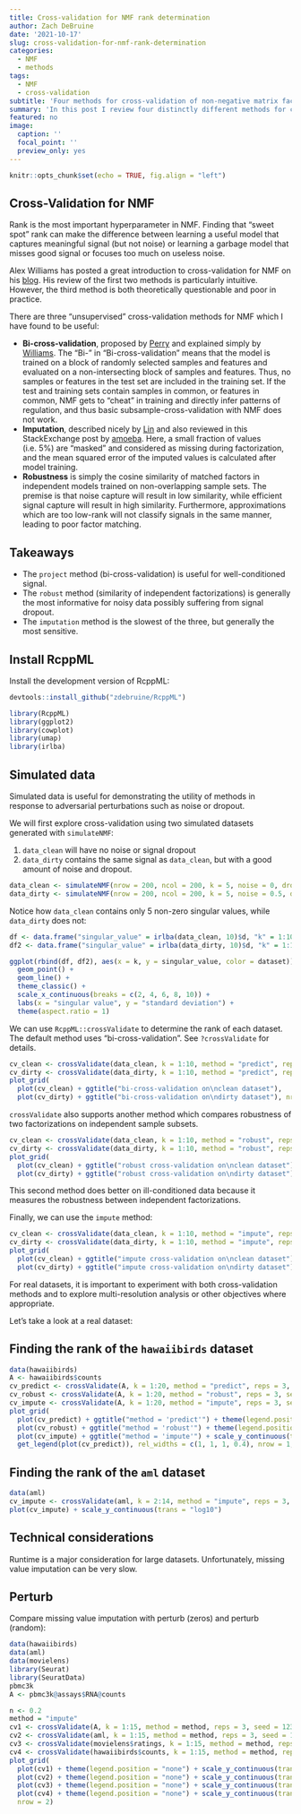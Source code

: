 ```yaml
---
title: Cross-validation for NMF rank determination
author: Zach DeBruine
date: '2021-10-17'
slug: cross-validation-for-nmf-rank-determination
categories:
  - NMF
  - methods
tags:
  - NMF
  - cross-validation
subtitle: 'Four methods for cross-validation of non-negative matrix factorizations'
summary: 'In this post I review four distinctly different methods for cross-validation of NMF, each with strengths and weaknesses for different applications, and discuss how to use these methods effectively.'
featured: no
image:
  caption: ''
  focal_point: ''
  preview_only: yes
---
```


```r
knitr::opts_chunk$set(echo = TRUE, fig.align = "left")
```

## Cross-Validation for NMF

Rank is the most important hyperparameter in NMF. Finding that "sweet spot" rank can make the difference between learning a useful model that captures meaningful signal (but not noise) or learning a garbage model that misses good signal or focuses too much on useless noise.

Alex Williams has posted a great introduction to cross-validation for NMF on his [blog](http://alexhwilliams.info/itsneuronalblog/2018/02/26/crossval/). His review of the first two methods is particularly intuitive. However, the third method is both theoretically questionable and poor in practice.

There are three "unsupervised" cross-validation methods for NMF which I have found to be useful:

* **Bi-cross-validation**, proposed by [Perry](https://projecteuclid.org/journals/annals-of-applied-statistics/volume-3/issue-2/Bi-cross-validation-of-the-SVD-and-the/10.1214/08-AOAS227.full) and explained simply by [Williams](http://alexhwilliams.info/itsneuronalblog/2018/02/26/crossval/). The "Bi-" in "Bi-cross-validation" means that the model is trained on a block of randomly selected samples and features and evaluated on a non-intersecting block of samples and features. Thus, no samples or features in the test set are included in the training set. If the test and training sets contain samples in common, or features in common, NMF gets to "cheat" in training and directly infer patterns of regulation, and thus basic subsample-cross-validation with NMF does not work.
* **Imputation**, described nicely by [Lin](https://bmcbioinformatics.biomedcentral.com/articles/10.1186/s12859-019-3312-5) and also reviewed in this StackExchange post by [amoeba](https://stats.stackexchange.com/questions/111205/how-to-choose-an-optimal-number-of-latent-factors-in-non-negative-matrix-factori). Here, a small fraction of values (i.e. 5%) are "masked" and considered as missing during factorization, and the mean squared error of the imputed values is calculated after model training.
* **Robustness** is simply the cosine similarity of matched factors in independent models trained on non-overlapping sample sets. The premise is that noise capture will result in low similarity, while efficient signal capture will result in high similarity. Furthermore, approximations which are too low-rank will not classify signals in the same manner, leading to poor factor matching.

## Takeaways

* The `project` method (bi-cross-validation) is useful for well-conditioned signal.
* The `robust` method (similarity of independent factorizations) is generally the most informative for noisy data possibly suffering from signal dropout.
* The `imputation` method is the slowest of the three, but generally the most sensitive.

## Install RcppML

Install the development version of RcppML:

```R
devtools::install_github("zdebruine/RcppML")
```

```R
library(RcppML)
library(ggplot2)
library(cowplot)
library(umap)
library(irlba)
```

## Simulated data

Simulated data is useful for demonstrating the utility of methods in response to adversarial perturbations such as noise or dropout.

We will first explore cross-validation using two simulated datasets generated with `simulateNMF`:

1. `data_clean` will have no noise or signal dropout
2. `data_dirty` contains the same signal as `data_clean`, but with a good amount of noise and dropout.

```R
data_clean <- simulateNMF(nrow = 200, ncol = 200, k = 5, noise = 0, dropout = 0, seed = 123)
data_dirty <- simulateNMF(nrow = 200, ncol = 200, k = 5, noise = 0.5, dropout = 0.5, seed = 123)
```

Notice how `data_clean` contains only 5 non-zero singular values, while `data_dirty` does not:

```R
df <- data.frame("singular_value" = irlba(data_clean, 10)$d, "k" = 1:10, "dataset" = rep("clean", 10))
df2 <- data.frame("singular_value" = irlba(data_dirty, 10)$d, "k" = 1:10, "dataset" = rep("dirty", 10))

ggplot(rbind(df, df2), aes(x = k, y = singular_value, color = dataset)) + 
  geom_point() + 
  geom_line() + 
  theme_classic() + 
  scale_x_continuous(breaks = c(2, 4, 6, 8, 10)) + 
  labs(x = "singular value", y = "standard deviation") +
  theme(aspect.ratio = 1)
```

We can use `RcppML::crossValidate` to determine the rank of each dataset. The default method uses "bi-cross-validation". See `?crossValidate` for details.

```R
cv_clean <- crossValidate(data_clean, k = 1:10, method = "predict", reps = 3, seed = 123)
cv_dirty <- crossValidate(data_dirty, k = 1:10, method = "predict", reps = 3, seed = 123)
plot_grid(
  plot(cv_clean) + ggtitle("bi-cross-validation on\nclean dataset"),
  plot(cv_dirty) + ggtitle("bi-cross-validation on\ndirty dataset"), nrow = 1)
```

`crossValidate` also supports another method which compares robustness of two factorizations on independent sample subsets.

```R
cv_clean <- crossValidate(data_clean, k = 1:10, method = "robust", reps = 3, seed = 123)
cv_dirty <- crossValidate(data_dirty, k = 1:10, method = "robust", reps = 3, seed = 123)
plot_grid(
  plot(cv_clean) + ggtitle("robust cross-validation on\nclean dataset"),
  plot(cv_dirty) + ggtitle("robust cross-validation on\ndirty dataset"), nrow = 1)
```

This second method does better on ill-conditioned data because it measures the robustness between independent factorizations.

Finally, we can use the `impute` method:

```R
cv_clean <- crossValidate(data_clean, k = 1:10, method = "impute", reps = 3, seed = 123)
cv_dirty <- crossValidate(data_dirty, k = 1:10, method = "impute", reps = 3, seed = 123)
plot_grid(
  plot(cv_clean) + ggtitle("impute cross-validation on\nclean dataset") + scale_y_continuous(trans = "log10"),
  plot(cv_dirty) + ggtitle("impute cross-validation on\ndirty dataset") + scale_y_continuous(trans = "log10"), nrow = 1)
```

For real datasets, it is important to experiment with both cross-validation methods and to explore multi-resolution analysis or other objectives where appropriate.

Let's take a look at a real dataset:

## Finding the rank of the `hawaiibirds` dataset

```R
data(hawaiibirds)
A <- hawaiibirds$counts
cv_predict <- crossValidate(A, k = 1:20, method = "predict", reps = 3, seed = 123)
cv_robust <- crossValidate(A, k = 1:20, method = "robust", reps = 3, seed = 123)
cv_impute <- crossValidate(A, k = 1:20, method = "impute", reps = 3, seed = 123)
plot_grid(
  plot(cv_predict) + ggtitle("method = 'predict'") + theme(legend.position = "none"),
  plot(cv_robust) + ggtitle("method = 'robust'") + theme(legend.position = "none"),
  plot(cv_impute) + ggtitle("method = 'impute'") + scale_y_continuous(trans = "log10") + theme(legend.position = "none"),
  get_legend(plot(cv_predict)), rel_widths = c(1, 1, 1, 0.4), nrow = 1, labels = "auto")
```

## Finding the rank of the `aml` dataset

```R
data(aml)
cv_impute <- crossValidate(aml, k = 2:14, method = "impute", reps = 3, seed = 123)
plot(cv_impute) + scale_y_continuous(trans = "log10")
```

## Technical considerations

Runtime is a major consideration for large datasets. Unfortunately, missing value imputation can be very slow.


## Perturb

Compare missing value imputation with perturb (zeros) and perturb (random):

```R
data(hawaiibirds)
data(aml)
data(movielens)
library(Seurat)
library(SeuratData)
pbmc3k
A <- pbmc3k@assays$RNA@counts

n <- 0.2
method = "impute"
cv1 <- crossValidate(A, k = 1:15, method = method, reps = 3, seed = 123, perturb_to = "random", n = n)
cv2 <- crossValidate(aml, k = 1:15, method = method, reps = 3, seed = 123, perturb_to = "random", n = n)
cv3 <- crossValidate(movielens$ratings, k = 1:15, method = method, reps = 3, seed = 123, perturb_to = "random", n = n)
cv4 <- crossValidate(hawaiibirds$counts, k = 1:15, method = method, reps = 3, seed = 123, perturb_to = "random", n = n)
plot_grid(
  plot(cv1) + theme(legend.position = "none") + scale_y_continuous(trans = "log10"),
  plot(cv2) + theme(legend.position = "none") + scale_y_continuous(trans = "log10"),
  plot(cv3) + theme(legend.position = "none") + scale_y_continuous(trans = "log10"),
  plot(cv4) + theme(legend.position = "none") + scale_y_continuous(trans = "log10"),
  nrow = 2)
```

